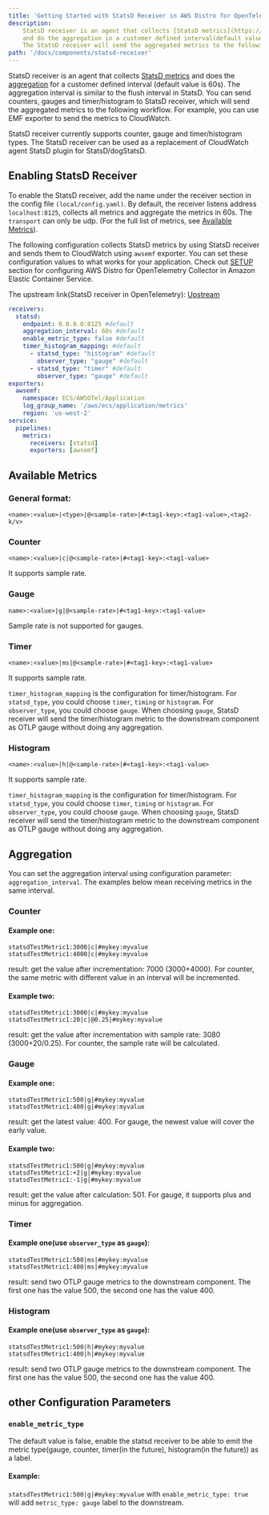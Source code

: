 ```yaml
---
title: 'Getting Started with StatsD Receiver in AWS Distro for OpenTelemetry Collector'
description:
    StatsD receiver is an agent that collects [StatsD metrics](https://github.com/statsd/statsd/blob/master/docs/metric_types.md)
    and do the aggregation in a customer defined interval(default value is 60s). You can send counters, gauges and timer/histogram to StatsD receiver.
    The StatsD receiver will send the aggregated metrics to the following workflow.
path: '/docs/components/statsd-receiver'
---
```



StatsD receiver is an agent that collects [StatsD metrics](https://github.com/statsd/statsd/blob/master/docs/metric_types.md)
and does the [aggregation](#aggregation) for a customer defined interval (default value is 60s). The aggregation interval is similar to the flush
interval in StatsD. You can send counters, gauges and timer/histogram to StatsD receiver, which will send the aggregated metrics to the following workflow.
For example, you can use EMF exporter to send the metrics to CloudWatch.

StatsD receiver currently supports counter, gauge and timer/histogram types. The StatsD receiver can be used as a replacement of CloudWatch agent StatsD plugin for StatsD/dogStatsD.

<SectionSeparator />

## Enabling StatsD Receiver

To enable the StatsD receiver, add the name under the receiver section in the config file `(local/config.yaml)`.
By default, the receiver listens address `localhost:8125`, collects all metrics and aggregate the metrics in 60s.
The `transport` can only be udp.
(For the full list of metrics, see [Available Metrics](#available-metrics)).

The following configuration collects StatsD metrics by using StatsD receiver and sends
them to CloudWatch using `awsemf` exporter. You can set these configuration values to what works
for your application. Check out [SETUP](https://aws-otel.github.io/docs/setup/ecs) section for
configuring AWS Distro for OpenTelemetry Collector in Amazon Elastic Container Service.

The upstream link(StatsD receiver in OpenTelemetry): [Upstream](https://github.com/open-telemetry/opentelemetry-collector-contrib/tree/main/receiver/statsdreceiver)

```yaml lineNumbers=true
receivers:
  statsd:
    endpoint: 0.0.0.0:8125 #default
    aggregation_interval: 60s #default
    enable_metric_type: false #default
    timer_histogram_mapping: #default
      - statsd_type: "histogram" #default
        observer_type: "gauge" #default
      - statsd_type: "timer" #default
        observer_type: "gauge" #default
exporters:
  awsemf:
    namespace: ECS/AWSOTel/Application
    log_group_name: '/aws/ecs/application/metrics'
    region: 'us-west-2'
service:
  pipelines:
    metrics:
      receivers: [statsd]
      exporters: [awsemf]
```

<SectionSeparator />

## Available Metrics

### General format:

`<name>:<value>|<type>|@<sample-rate>|#<tag1-key>:<tag1-value>,<tag2-k/v>`

### Counter

`<name>:<value>|c|@<sample-rate>|#<tag1-key>:<tag1-value>`

It supports sample rate.

### Gauge

`name>:<value>|g|@<sample-rate>|#<tag1-key>:<tag1-value>`

Sample rate is not supported for gauges.

### Timer

`<name>:<value>|ms|@<sample-rate>|#<tag1-key>:<tag1-value>`

It supports sample rate.

`timer_histogram_mapping` is the configuration for timer/histogram. For `statsd_type`, you could choose `timer`, `timing` or `histogram`. For `observer_type`, you could choose `gauge`. When choosing `gauge`,
StatsD receiver will send the timer/histogram metric to the downstream component as OTLP gauge without doing any aggregation.

### Histogram
`<name>:<value>|h|@<sample-rate>|#<tag1-key>:<tag1-value>`

It supports sample rate.

`timer_histogram_mapping` is the configuration for timer/histogram. For `statsd_type`, you could choose `timer`, `timing` or `histogram`. For `observer_type`, you could choose `gauge`. When choosing `gauge`,
StatsD receiver will send the timer/histogram metric to the downstream component as OTLP gauge without doing any aggregation.

## Aggregation

You can set the aggregation interval using configuration parameter: `aggregation_interval`.
The examples below mean receiving metrics in the same interval.

### Counter

#### Example one:

`statsdTestMetric1:3000|c|#mykey:myvalue` `statsdTestMetric1:4000|c|#mykey:myvalue`

result: get the value after incrementation: 7000 (3000+4000). For counter, the same metric with different value in
an interval will be incremented.

#### Example two:

`statsdTestMetric1:3000|c|#mykey:myvalue` `statsdTestMetric1:20|c|@0.25|#mykey:myvalue`

result: get the value after incrementation with sample rate: 3080 (3000+20/0.25). For counter, the sample rate will be
calculated.

### Gauge

#### Example one:
`statsdTestMetric1:500|g|#mykey:myvalue` `statsdTestMetric1:400|g|#mykey:myvalue`

result: get the latest value: 400. For gauge, the newest value will cover the early value.

#### Example two:
`statsdTestMetric1:500|g|#mykey:myvalue` `statsdTestMetric1:+2|g|#mykey:myvalue` `statsdTestMetric1:-1|g|#mykey:myvalue`

result: get the value after calculation: 501. For gauge, it supports plus and minus for aggregation.

### Timer
#### Example one(use `observer_type` as `gauge`):
`statsdTestMetric1:500|ms|#mykey:myvalue` `statsdTestMetric1:400|ms|#mykey:myvalue`

result: send two OTLP gauge metrics to the downstream component. The first one has the value 500, the second one has the value 400.

### Histogram
#### Example one(use `observer_type` as `gauge`):
`statsdTestMetric1:500|h|#mykey:myvalue` `statsdTestMetric1:400|h|#mykey:myvalue`

result: send two OTLP gauge metrics to the downstream component. The first one has the value 500, the second one has the value 400.

## other Configuration Parameters

### `enable_metric_type`
The default value is false, enable the statsd receiver to be able to emit the metric type(gauge, counter, timer(in the future), histogram(in the future)) as a label.

#### Example:
`statsdTestMetric1:500|g|#mykey:myvalue` with `enable_metric_type: true` will add `metric_type: gauge` label to the downstream.